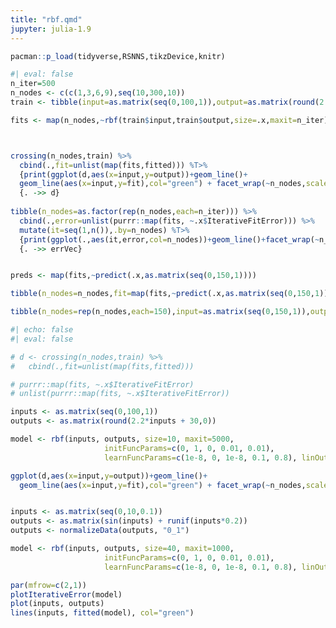 ```yaml
---
title: "rbf.qmd"
jupyter: julia-1.9
---
```


```r
pacman::p_load(tidyverse,RSNNS,tikzDevice,knitr)
```






```r
#| eval: false 
n_iter=500
n_nodes <- c(c(1,3,6,9),seq(10,300,10))
train <- tibble(input=as.matrix(seq(0,100,1)),output=as.matrix(round(2.2*input + 30,0)))

fits <- map(n_nodes,~rbf(train$input,train$output,size=.x,maxit=n_iter))



crossing(n_nodes,train) %>% 
  cbind(.,fit=unlist(map(fits,fitted))) %T>% 
  {print(ggplot(d,aes(x=input,y=output))+geom_line()+
  geom_line(aes(x=input,y=fit),col="green") + facet_wrap(~n_nodes,scales="free")) } %>% 
  {. ->> d}
  
tibble(n_nodes=as.factor(rep(n_nodes,each=n_iter))) %>% 
  cbind(.,error=unlist(purrr::map(fits, ~.x$IterativeFitError))) %>%
  mutate(it=seq(1,n()),.by=n_nodes) %T>% 
  {print(ggplot(.,aes(it,error,col=n_nodes))+geom_line()+facet_wrap(~n_nodes,scales="free")) } %>% 
  {. ->> errVec}


preds <- map(fits,~predict(.x,as.matrix(seq(0,150,1))))

tibble(n_nodes=n_nodes,fit=map(fits,~predict(.x,as.matrix(seq(0,150,1)))))

tibble(n_nodes=rep(n_nodes,each=150),input=as.matrix(seq(0,150,1)),output=as.matrix(round(2.2*input + 30,0)))

```





```r
#| echo: false
#| eval: false 

# d <- crossing(n_nodes,train) %>% 
#   cbind(.,fit=unlist(map(fits,fitted)))

# purrr::map(fits, ~.x$IterativeFitError)
# unlist(purrr::map(fits, ~.x$IterativeFitError))

inputs <- as.matrix(seq(0,100,1))
outputs <- as.matrix(round(2.2*inputs + 30,0))

model <- rbf(inputs, outputs, size=10, maxit=5000,
                     initFuncParams=c(0, 1, 0, 0.01, 0.01),
                     learnFuncParams=c(1e-8, 0, 1e-8, 0.1, 0.8), linOut=TRUE)

ggplot(d,aes(x=input,y=output))+geom_line()+
  geom_line(aes(x=input,y=fit),col="green") + facet_wrap(~n_nodes,scales="free")


inputs <- as.matrix(seq(0,10,0.1))
outputs <- as.matrix(sin(inputs) + runif(inputs*0.2))
outputs <- normalizeData(outputs, "0_1")

model <- rbf(inputs, outputs, size=40, maxit=1000,
                     initFuncParams=c(0, 1, 0, 0.01, 0.01),
                     learnFuncParams=c(1e-8, 0, 1e-8, 0.1, 0.8), linOut=TRUE)

par(mfrow=c(2,1))
plotIterativeError(model)
plot(inputs, outputs)
lines(inputs, fitted(model), col="green")
```

```r




```

